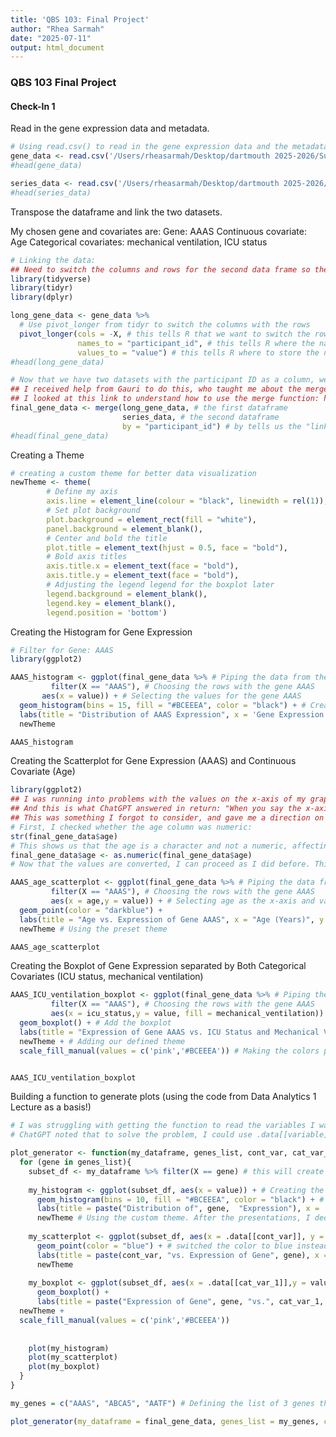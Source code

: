 ```yaml
---
title: 'QBS 103: Final Project'
author: "Rhea Sarmah"
date: "2025-07-11"
output: html_document
---
```

### QBS 103 Final Project
#### Check-In 1

Read in the gene expression data and metadata.
```r
# Using read.csv() to read in the gene expression data and the metadata
gene_data <- read.csv('/Users/rheasarmah/Desktop/dartmouth 2025-2026/Summer Quarter 2025/QBS 103/Final Project/QBS_103_FinalProject/QBS103_GSE157103_genes.csv')
#head(gene_data)

series_data <- read.csv('/Users/rheasarmah/Desktop/dartmouth 2025-2026/Summer Quarter 2025/QBS 103/Final Project/QBS_103_FinalProject/QBS103_GSE157103_series_matrix.csv')
#head(series_data)
```
Transpose the dataframe and link the two datasets.

My chosen gene and covariates are: 
Gene: AAAS
Continuous covariate: Age
Categorical covariates: mechanical ventilation, ICU status
```r
# Linking the data:
## Need to switch the columns and rows for the second data frame so the participant ID is aligned with the columns and the variables are the rows. Use pivot_longer to switch everything to a long data frame? Code inspired from these links: https://stackoverflow.com/questions/34004008/transposing-in-dplyr, https://stackoverflow.com/questions/65427678/how-to-transpose-a-data-frame-in-r-using-dplyr
library(tidyverse)
library(tidyr)
library(dplyr)

long_gene_data <- gene_data %>% 
  # Use pivot_longer from tidyr to switch the columns with the rows
  pivot_longer(cols = -X, # this tells R that we want to switch the rows and columns for X. Using just X will not create a working dataframe!
               names_to = "participant_id", # this tells R where the names should be stored
               values_to = "value") # this tells R where to store the new information
#head(long_gene_data)

# Now that we have two datasets with the participant ID as a column, we can combine the two datasets!
## I received help from Gauri to do this, who taught me about the merge function.
## I looked at this link to understand how to use the merge function: https://www.datacamp.com/doc/r/merging
final_gene_data <- merge(long_gene_data, # the first dataframe
                         series_data, # the second dataframe
                         by = "participant_id") # by tells us the "link" between the two datasets. this is why we needed to switch the rows and columns on our dataframe first
#head(final_gene_data)
```

Creating a Theme
```r
# creating a custom theme for better data visualization
newTheme <- theme(
        # Define my axis
        axis.line = element_line(colour = "black", linewidth = rel(1)),
        # Set plot background
        plot.background = element_rect(fill = "white"),
        panel.background = element_blank(), 
        # Center and bold the title
        plot.title = element_text(hjust = 0.5, face = "bold"),
        # Bold axis titles
        axis.title.x = element_text(face = "bold"),
        axis.title.y = element_text(face = "bold"),
        # Adjusting the legend legend for the boxplot later
        legend.background = element_blank(),
        legend.key = element_blank(),
        legend.position = 'bottom')
```


Creating the Histogram for Gene Expression
```r
# Filter for Gene: AAAS
library(ggplot2)

AAAS_histogram <- ggplot(final_gene_data %>% # Piping the data from the final merged gene set
         filter(X == "AAAS"), # Choosing the rows with the gene AAAS
       aes(x = value)) + # Selecting the values for the gene AAAS
  geom_histogram(bins = 15, fill = "#BCEEEA", color = "black") + # Creating the histogram, defining the number of bins, and selecting the colors
  labs(title = "Distribution of AAAS Expression", x = 'Gene Expression',y = 'Frequency') + # adding the labels for the title, x-axis, and y-axis
  newTheme

AAAS_histogram
```

Creating the Scatterplot for Gene Expression (AAAS) and Continuous Covariate (Age)
```r
library(ggplot2)
## I was running into problems with the values on the x-axis of my graph. They were listing each individual value instead of a range like I wanted. For ideas on why this might be the case, I asked the Dartmouth ChatGPT 4.1 mini model for assistance. This is what I asked: "I am trying to use ggplot2 in R Studio to make a histogram with age as my x-axis. Although I am able to plot the scatter plot, the x-axis range is all out of order. How can I order the x-axis?"
## And this is what ChatGPT answered in return: "When you say the x-axis range is "all out of order," it sounds like your age variable might be treated as a factor or character rather than a numeric variable. In histograms, the x-axis should be numeric to display the bins in the correct order."
## This was something I forgot to consider, and gave me a direction on how I could fix my axis values! If they were characters instead of numerics, it makes sense that R would not interpret it as a range of values and would want to plot it as individual values. 
# First, I checked whether the age column was numeric:
str(final_gene_data$age)
# This shows us that the age is a character and not a numeric, affecting how it shows up in the x-axis. We need to convert it! This can be done using as.numeric():
final_gene_data$age <- as.numeric(final_gene_data$age)
# Now that the values are converted, I can proceed as I did before. This ended up fixing the problem I was having!

AAAS_age_scatterplot <- ggplot(final_gene_data %>% # Piping the data from the final merged set
         filter(X == "AAAS"), # Choosing the rows with the gene AAAS
         aes(x = age,y = value)) + # Selecting age as the x-axis and value as the y-axis allows us to understand the relationship between gene expression of AAAS and age
  geom_point(color = "darkblue") +
  labs(title = "Age vs. Expression of Gene AAAS", x = "Age (Years)", y = "Gene Expression") + # Adding labels to the title and axes
  newTheme # Using the preset theme

AAAS_age_scatterplot
```

Creating the Boxplot of Gene Expression separated by Both Categorical Covariates (ICU status, mechanical ventilation)
```r
AAAS_ICU_ventilation_boxplot <- ggplot(final_gene_data %>% # Piping the data from the final merged set
         filter(X == "AAAS"), # Choosing the rows with the gene AAAS
         aes(x = icu_status,y = value, fill = mechanical_ventilation)) + # Selecting ICU Status as the x-axis, AAAS value as the y-axis, and adding mechanical ventilation as a boxplot to compare between ICU_status being yes or no
  geom_boxplot() + # Add the boxplot
  labs(title = "Expression of Gene AAAS vs. ICU Status and Mechanical Ventilation Usage", x = "ICU Status", y = 'Gene Expression', fill = "Mechanical Ventilation Usage") + # Adding labels
  newTheme + # Adding our defined theme
  scale_fill_manual(values = c('pink','#BCEEEA')) # Making the colors pretty!


AAAS_ICU_ventilation_boxplot
```
Building a function to generate plots (using the code from Data Analytics 1 Lecture as a basis!)
```r
# I was struggling with getting the function to read the variables I was inputting as columns from the dataframe, as it was only taking it as a string and not the column itself. After trying multiple possibilities (using quotes and no quotes when writing out the column names, defining the variables within the function using dataset$columnname instead of having it as a parameter for the function, using keyword arguments instead of positional arguments when recalling the function) I eventually asked Dartmouth ChatGPT for help on why this might be the case. The prompt I input into ChatGPT was "I'm trying to build a function that will generate plots based on the dataframe, list of genes, and chosen variables as parameters. I am able to successfully generate histograms with the correct values. I can also generate plots for the scatterplots and boxplots, but the plots that are generated do not actually read the column in the dataframe; it instead reads it as a string. How can I solve this problem?" I then also shared the code that I had.
# ChatGPT noted that to solve the problem, I could use .data[[variable]] when defining my x and y values, and this would successfully read the column from the dataframe instead of treating it as a string. I was unfamiliar with using .data, so I did some googling on what it was to understand what it was doing to solve the problem. From this link (https://forum.posit.co/t/what-is-the-difference-between-and-data/76330) I learned that it is a method in tidyverse that tells R to reference a column within the dataset that we are working with. It makes sense why this would work, because it's telling R that we need to look at the dataset we are working with (which was filtered earlier in the function code) and to not treat the parameters as a string.

plot_generator <- function(my_dataframe, genes_list, cont_var, cat_var_1, cat_var_2){ # the function will have parameters for the dataframe, the list of genes, the desired continuous variable, the 2 desired categorical variables
  for (gene in genes_list){
    subset_df <- my_dataframe %>% filter(X == gene) # this will create a new dataframe with only data for the gene we chose to look at
    
    my_histogram <- ggplot(subset_df, aes(x = value)) + # Creating the histogram with our new filtered dataframe and the gene expression values
      geom_histogram(bins = 10, fill = "#BCEEEA", color = "black") + # Creating the histogram, defining the number of bins, and selecting the colors. This code was taken from my original histogram code
      labs(title = paste("Distribution of", gene,  "Expression"), x = 'Gene Expression', y = 'Frequency') + # Adding the labels for the title, x-axis, and y-axis. I was struggling with how to make the title change with the respective gene it's making a plot of, so I went to Sherry's office hours for help. She suggested that I use the paste function, which allows for the combination of strings of characters and the names of variables!
      newTheme # Using the custom theme. After the presentations, I decided to make the title and axis titles bold to make it easier to see.
    
    my_scatterplot <- ggplot(subset_df, aes(x = .data[[cont_var]], y = value)) + # As mentioned above, I used .data[[cont_var]] here to tell R to reference the dataset that we are working with here, in this case the filtered dataset subset_df. This solved the issue I was having with my code before
      geom_point(color = "blue") + # switched the color to blue instead of dark blue because the original blue was a little difficult to see
      labs(title = paste(cont_var, "vs. Expression of Gene", gene), x = cont_var, y = "Gene Expression") + 
      newTheme
    
    my_boxplot <- ggplot(subset_df, aes(x = .data[[cat_var_1]],y = value, fill = .data[[cat_var_2]])) +
      geom_boxplot() +
      labs(title = paste("Expression of Gene", gene, "vs.", cat_var_1, "and", cat_var_2), x = cat_var_1, y = 'Gene Expression', fill = cat_var_2) +
  newTheme +
  scale_fill_manual(values = c('pink','#BCEEEA'))
      
    
    plot(my_histogram)
    plot(my_scatterplot)
    plot(my_boxplot)
  }
}

my_genes = c("AAAS", "ABCA5", "AATF") # Defining the list of 3 genes that I am interested in making plots for

plot_generator(my_dataframe = final_gene_data, genes_list = my_genes, cont_var = "age", cat_var_1 = "icu_status", cat_var_2 = "mechanical_ventilation") # I used quotes around the columns and defined the parameters using keyword arguments to be certain it would be read properly by the function
```

